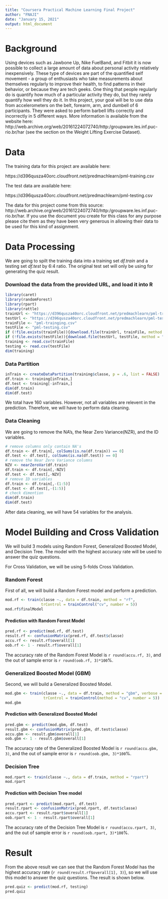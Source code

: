 ```yaml
---
title: "Coursera Practical Machine Learning Final Project"
author: "FNAJI"
date: "January 15, 2021"
output: html_document
---
```

# Background

Using devices such as Jawbone Up, Nike FuelBand, and Fitbit it is now possible to collect a large amount of data about personal activity relatively inexpensively. These type of devices are part of the quantified self movement - a group of enthusiasts who take measurements about themselves regularly to improve their health, to find patterns in their behavior, or because they are tech geeks. One thing that people regularly do is quantify how much of a particular activity they do, but they rarely quantify how well they do it. In this project, your goal will be to use data from accelerometers on the belt, forearm, arm, and dumbell of 6 participants. They were asked to perform barbell lifts correctly and incorrectly in 5 different ways. More information is available from the website here: http://web.archive.org/web/20161224072740/http:/groupware.les.inf.puc-rio.br/har (see the section on the Weight Lifting Exercise Dataset).

# Data

The training data for this project are available here:

https://d396qusza40orc.cloudfront.net/predmachlearn/pml-training.csv

The test data are available here:

https://d396qusza40orc.cloudfront.net/predmachlearn/pml-testing.csv


The data for this project come from this source: http://web.archive.org/web/20161224072740/http:/groupware.les.inf.puc-rio.br/har. If you use the document you create for this class for any purpose please cite them as they have been very generous in allowing their data to be used for this kind of assignment.

# Data Processing
We are going to spilt the training data into a training set *df.train* and a testing set *df.test* by 6:4 ratio. The original test set will only be using for generating the quiz result.

### Download the data from the provided URL, and load it into R
```r
library(caret)
library(randomForest)
library(rpart)
library(rattle)
trainUrl <- "https://d396qusza40orc.cloudfront.net/predmachlearn/pml-training.csv"
testUrl <- "https://d396qusza40orc.cloudfront.net/predmachlearn/pml-testing.csv"
trainFile <- "pml-trainging.csv"
testFile <- "pml-testing.csv"
if (!file.exists(trainFile)){download.file(trainUrl, trainFile, method = "curl")}
if (!file.exists(testFile)){download.file(testUrl, testFile, method = "curl")}
training <- read.csv(trainFile)
testing <- read.csv(testFile)
dim(training)
```

### Data Partition
```r
inTrain <- createDataPartition(training$classe, p = .6, list = FALSE)
df.train <- training[inTrain,]
df.test <- training[-inTrain,]
dim(df.train)
dim(df.test)
```
We total have 160 variables. However, not all variables are relevent in the prediction. Therefore, we will have to perform data cleaning.

### Data Cleaning
We are going to remove the NA's, the Near Zero Variance(NZR), and the ID variables.
```r
# remove columns only contain NA's
df.train <- df.train[, colSums(is.na(df.train)) == 0]
df.test <- df.test[, colSums(is.na(df.test)) == 0]
# remove the Near Zero Variance columns
NZV <- nearZeroVar(df.train)
df.train <- df.train[,-NZV]
df.test <- df.test[,-NZV]
# remove ID variables
df.train <- df.train[,-(1:5)]
df.test <- df.test[,-(1:5)]
# check dimention
dim(df.train)
dim(df.test)
```
After data cleaning, we will have 54 variables for the analysis.

# Model Building and Cross Validation
We will build 3 models using Random Forest, Generalized Boosted Model, and Decision Tree. The model with the highest accuracy rate will be used to answer the quiz questions.

For Cross Validation, we will be using 5-folds Cross Validation.

### Random Forest
First of all, we will build a Random Forest model and perform a prediction.
```r
mod.rf <- train(classe ~., data = df.train, method = "rf",
                trControl = trainControl("cv", number = 5))
mod.rf$finalModel
```


#### Prediction with Random Forest Model
```r
pred.rf <- predict(mod.rf, df.test)
result.rf <- confusionMatrix(pred.rf, df.test$classe)
accu.rf <- result.rf$overall[1]
oob.rf <- 1 - result.rf$overall[1]
```
The accuracy rate of the Random Forest Model is `r round(accu.rf, 3)`, and the out of sample error is `r round(oob.rf, 3)*100`%.



### Generalized Boosted Model (GBM)
Second, we will build a Generalized Boosted Model.
```r
mod.gbm <- train(classe ~., data = df.train, method = "gbm", verbose = FALSE,
                 trControl = trainControl(method = "cv", number = 5))
mod.gbm
```

#### Prediction with Generalized Boosted Model
```r
pred.gbm <- predict(mod.gbm, df.test)
result.gbm <- confusionMatrix(pred.gbm, df.test$classe)
accu.gbm <- result.gbm$overall[1]
oob.gbm <- 1 - result.gbm$overall[1]
```
The accuracy rate of the Generalized Boosted Model is `r round(accu.gbm, 3)`, and the out of sample error is `r round(oob.gbm, 3)*100`%.


### Decision Tree
```r
mod.rpart <- train(classe ~., data = df.train, method = "rpart")
mod.rpart
```

#### Prediction with Decision Tree model
```r
pred.rpart <- predict(mod.rpart, df.test)
result.rpart <- confusionMatrix(pred.rpart, df.test$classe)
accu.rpart <- result.rpart$overall[1]
oob.rpart <- 1 - result.rpart$overall[1]
```
The accuracy rate of the Decision Tree Model is `r round(accu.rpart, 3)`, and the out of sample error is `r round(oob.rpart, 3)*100`%.

# Result
From the above result we can see that the Random Forest Model has the highest accuracy rate (`r round(result.rf$overall[1], 3)`), so we will use this model to answer the quiz questions. The result is shown below.

```r
pred.quiz <- predict(mod.rf, testing)
pred.quiz
```
